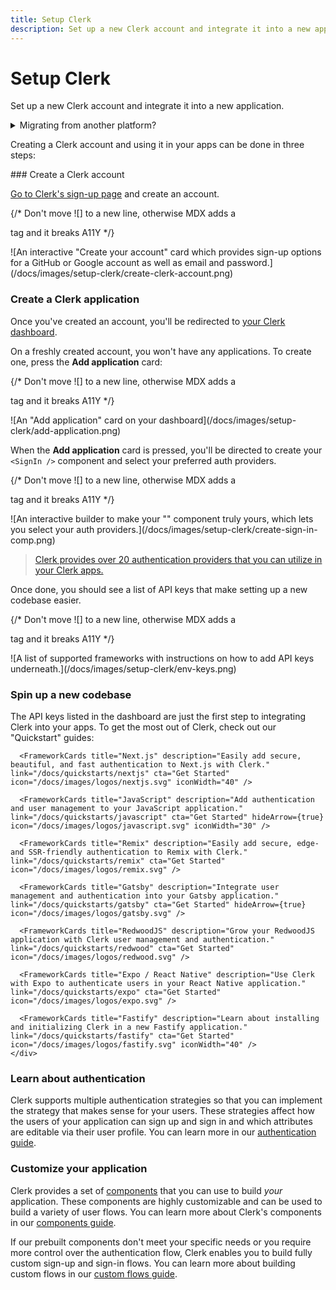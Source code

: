 ```yaml
---
title: Setup Clerk
description: Set up a new Clerk account and integrate it into a new application.
---
```


# Setup Clerk

Set up a new Clerk account and integrate it into a new application.

<details>
  <summary>Migrating from another platform?</summary>

  You might want to [check out one of our migration guides](/docs/deployments/migrate-overview) to help
  you move your data to Clerk.
</details>

Creating a Clerk account and using it in your apps can be done in three steps:

<Steps>
  ### Create a Clerk account

  [Go to Clerk's sign-up page](https://dashboard.clerk.com/sign-up) and create an account.

  {/* Don't move ![] to a new line, otherwise MDX adds a <p> tag and it breaks A11Y */}

  <div style={{filter: "drop-shadow(rgba(0, 0, 0, 0.16) 0px 12px 24px)", maxWidth: "400px"}}>![An interactive "Create your account" card which provides sign-up options for a GitHub or Google account as well as email and password.](/docs/images/setup-clerk/create-clerk-account.png)</div>

  ### Create a Clerk application

  Once you've created an account, you'll be redirected to [your Clerk dashboard](https://dashboard.clerk.com/).

  On a freshly created account, you won't have any applications. To create one, press the **Add application** card:

  {/* Don't move ![] to a new line, otherwise MDX adds a <p> tag and it breaks A11Y */}

  <div style={{filter: "drop-shadow(rgba(0, 0, 0, 0.16) 0px 12px 24px)", maxWidth: "400px"}}>![An "Add application" card on your dashboard](/docs/images/setup-clerk/add-application.png)</div>

  When the **Add application** card is pressed, you'll be directed to create your `<SignIn />` component and select your preferred auth providers.

  {/* Don't move ![] to a new line, otherwise MDX adds a <p> tag and it breaks A11Y */}

  <div style={{filter: "drop-shadow(rgba(0, 0, 0, 0.16) 0px 12px 24px)"}}>![An interactive builder to make your "<SignIn />" component truly yours, which lets you select your auth providers.](/docs/images/setup-clerk/create-sign-in-comp.png)</div>

  > [Clerk provides over 20 authentication providers that you can utilize in your Clerk apps.](/docs/authentication/social-connections/overview)

  Once done, you should see a list of API keys that make setting up a new codebase easier.

  {/* Don't move ![] to a new line, otherwise MDX adds a <p> tag and it breaks A11Y */}

  <div style={{filter: "drop-shadow(rgba(0, 0, 0, 0.16) 0px 12px 24px)"}}>![A list of supported frameworks with instructions on how to add API keys underneath.](/docs/images/setup-clerk/env-keys.png)</div>

  ### Spin up a new codebase

  The API keys listed in the dashboard are just the first step to integrating Clerk into your apps. To get the most out of Clerk, check out our "Quickstart" guides:

  <div className="container mx-auto my-4">
    <div className="grid grid-cols-1 gap-6 md:grid-cols-2">
      <FrameworkCards title="React" description="Get started installing and initializing Clerk in a new React App." link="/docs/quickstarts/react" cta="Get Started" icon="/docs/images/logos/react.svg" />

      <FrameworkCards title="Next.js" description="Easily add secure, beautiful, and fast authentication to Next.js with Clerk." link="/docs/quickstarts/nextjs" cta="Get Started" icon="/docs/images/logos/nextjs.svg" iconWidth="40" />

      <FrameworkCards title="JavaScript" description="Add authentication and user management to your JavaScript application." link="/docs/quickstarts/javascript" cta="Get Started" hideArrow={true} icon="/docs/images/logos/javascript.svg" iconWidth="30" />

      <FrameworkCards title="Remix" description="Easily add secure, edge- and SSR-friendly authentication to Remix with Clerk." link="/docs/quickstarts/remix" cta="Get Started" icon="/docs/images/logos/remix.svg" />

      <FrameworkCards title="Gatsby" description="Integrate user management and authentication into your Gatsby application." link="/docs/quickstarts/gatsby" cta="Get Started" hideArrow={true} icon="/docs/images/logos/gatsby.svg" />

      <FrameworkCards title="RedwoodJS" description="Grow your RedwoodJS application with Clerk user management and authentication." link="/docs/quickstarts/redwood" cta="Get Started" icon="/docs/images/logos/redwood.svg" />

      <FrameworkCards title="Expo / React Native" description="Use Clerk with Expo to authenticate users in your React Native application." link="/docs/quickstarts/expo" cta="Get Started" icon="/docs/images/logos/expo.svg" />

      <FrameworkCards title="Fastify" description="Learn about installing and initializing Clerk in a new Fastify application." link="/docs/quickstarts/fastify" cta="Get Started" icon="/docs/images/logos/fastify.svg" iconWidth="40" />
    </div>
  </div>

  ### Learn about authentication

  Clerk supports multiple authentication strategies so that you can implement the strategy that makes sense for your users. These strategies affect how the users of your application can sign up and sign in and which attributes are editable via their user profile. You can learn more in our [authentication guide](/docs/authentication/overview).

  ### Customize your application

  Clerk provides a set of [components](/docs/components/overview) that you can use to build *your* application. These components are highly customizable and can be used to build a variety of user flows. You can learn more about Clerk's components in our [components guide](/docs/components/overview).

  If our prebuilt components don't meet your specific needs or you require more control over the authentication flow, Clerk enables you to build fully custom sign-up and sign-in flows. You can learn more about building custom flows in our [custom flows guide](/docs/custom-flows/overview).
</Steps>
